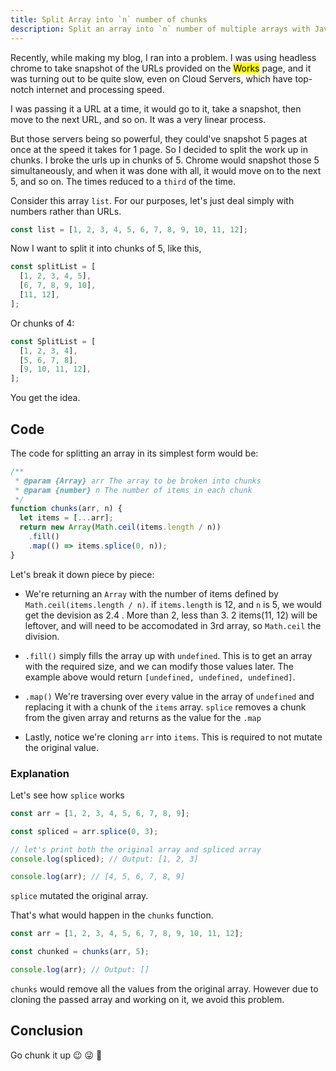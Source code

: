 ```yaml
---
title: Split Array into `n` number of chunks
description: Split an array into `n` number of multiple arrays with JavaScript
---
```



Recently, while making my blog, I ran into a problem. I was using headless chrome to take snapshot of the URLs provided on the <mark>Works</mark> page, and it was turning out to be quite slow, even on Cloud Servers, which have top-notch internet and processing speed.

I was passing it a URL at a time, it would go to it, take a snapshot, then move to the next URL, and so on. It was a very linear process.

But those servers being so powerful, they could've snapshot 5 pages at once at the speed it takes for 1 page. So I decided to split the work up in chunks. I broke the urls up in chunks of 5. Chrome would snapshot those 5 simultaneously, and when it was done with all, it would move on to the next 5, and so on. The times reduced to a `third` of the time.

Consider this array `list`. For our purposes, let's just deal simply with numbers rather than URLs.

```js
const list = [1, 2, 3, 4, 5, 6, 7, 8, 9, 10, 11, 12];
```

Now I want to split it into chunks of 5, like this,

```js
const splitList = [
  [1, 2, 3, 4, 5],
  [6, 7, 8, 9, 10],
  [11, 12],
];
```

Or chunks of 4:

```js
const SplitList = [
  [1, 2, 3, 4],
  [5, 6, 7, 8],
  [9, 10, 11, 12],
];
```

You get the idea.

## Code

The code for splitting an array in its simplest form would be:

```js
/**
 * @param {Array} arr The array to be broken into chunks
 * @param {number} n The number of items in each chunk
 */
function chunks(arr, n) {
  let items = [...arr];
  return new Array(Math.ceil(items.length / n))
    .fill()
    .map(() => items.splice(0, n));
}
```

Let's break it down piece by piece:

- We're returning an `Array` with the number of items defined by `Math.ceil(items.length / n)`. if `items.length` is 12, and `n` is 5, we would get the devision as 2.4 . More than 2, less than 3. 2 items(11, 12) will be leftover, and will need to be accomodated in 3rd array, so `Math.ceil` the division.

- `.fill()` simply fills the array up with `undefined`. This is to get an array with the required size, and we can modify those values later. The example above would return `[undefined, undefined, undefined]`.

- `.map()` We're traversing over every value in the array of `undefined` and replacing it with a chunk of the `items` array. `splice` removes a chunk from the given array and returns as the value for the `.map`

- Lastly, notice we're cloning `arr` into `items`. This is required to not mutate the original value.

### Explanation

Let's see how `splice` works

```js
const arr = [1, 2, 3, 4, 5, 6, 7, 8, 9];

const spliced = arr.splice(0, 3);

// let's print both the original array and spliced array
console.log(spliced); // Output: [1, 2, 3]

console.log(arr); // [4, 5, 6, 7, 8, 9]
```

`splice` mutated the original array.

That's what would happen in the `chunks` function.

```js
const arr = [1, 2, 3, 4, 5, 6, 7, 8, 9, 10, 11, 12];

const chunked = chunks(arr, 5);

console.log(arr); // Output: []
```

`chunks` would remove all the values from the original array. However due to cloning the passed array and working on it, we avoid this problem.

## Conclusion

Go chunk it up 😉 😜 🤣
